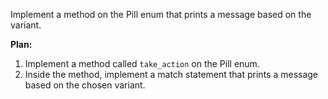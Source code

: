 Implement a method on the Pill enum that prints a message based on the variant.

**Plan:**
1. Implement a method called `take_action` on the Pill enum.
2. Inside the method, implement a match statement that prints a message based on the chosen variant.